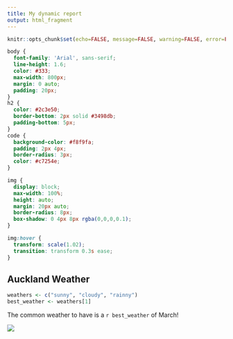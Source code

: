---
title: My dynamic report
output: html_fragment
---

```{r setup, include=FALSE}
knitr::opts_chunk$set(echo=FALSE, message=FALSE, warning=FALSE, error=FALSE)

```

```{css}
body {
  font-family: 'Arial', sans-serif;
  line-height: 1.6;
  color: #333;
  max-width: 800px;
  margin: 0 auto;
  padding: 20px;
}
h2 {
  color: #2c3e50;
  border-bottom: 2px solid #3498db;
  padding-bottom: 5px;
}
code {
  background-color: #f8f9fa;
  padding: 2px 4px;
  border-radius: 3px;
  color: #c7254e;
}

img {
  display: block;
  max-width: 100%;
  height: auto;
  margin: 20px auto;
  border-radius: 8px;
  box-shadow: 0 4px 8px rgba(0,0,0,0.1);
}

img:hover {
  transform: scale(1.02);
  transition: transform 0.3s ease;
}
```

## Auckland Weather

```{r}
weathers <- c("sunny", "cloudy", "rainny")
best_weather <- weathers[1]

```

The common weather to have is a `r best_weather` of March!

![](https://media1.giphy.com/media/7DBRNZigHvtaRmw6UE/giphy.gif?cid=6c09b9526dzo0xxktqg53koj6gjj6erqd7jux6j405rt0a1x&ep=v1_internal_gif_by_id&rid=giphy.gif&ct=g)